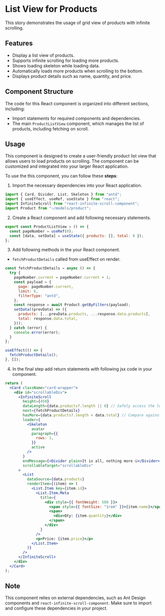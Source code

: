 
<Meta title="Features/Lazy Loading/List View/Frontend Docs" />

# List View for Products

This story demonstrates the usage of grid view of products with infinite scrolling.

## Features

- Display a list view of products.
- Supports infinite scrolling for loading more products.
- Shows loading skeleton while loading data.
- Automatically loads more products when scrolling to the bottom.
- Displays product details such as name, quantity, and price.

## Component Structure

The code for this React component is organized into different sections, including:

- Import statements for required components and dependencies.
- The main `ProductListView` component, which manages the list of products, including fetching on scroll.

## Usage

This component is designed to create a user-friendly product list view that allows users to load products on scrolling.
The component can be customized and integrated into your larger React application.

To use the this component, you can follow these **steps**:

1. Import the necessary dependencies into your React application.

```jsx
import { Card, Divider, List, Skeleton } from "antd";
import { useEffect, useRef, useState } from "react";
import InfiniteScroll from "react-infinite-scroll-component";
import Product from "~/models/product";
```

2. Create a React component and add following necessary statements.

```jsx
export const ProductListView = () => {
  const pageNumber = useRef(0);
  const [data, setData] = useState({ products: [], total: 0 });
};
```

3. Add following methods in the your React component.

- `fetchProductDetails` called from useEffect on render.

```jsx
const fetchProductDetails = async () => {
  try {
    pageNumber.current = pageNumber.current + 1;
    const payload = {
      page: pageNumber.current,
      limit: 6,
      filterType: "antd",
    };
    const response = await Product.getByFilters(payload);
    setData((prevData) => ({
      products: [...prevData.products, ...response.data.products],
      total: response.data.total,
    }));
  } catch (error) {
    console.error(error);
  }
};

useEffect(() => {
  fetchProductDetails();
}, []);
```

4. In the final step add return statements with following jsx code in your component.

```jsx
return (
  <Card className="card-wrapper">
    <div id="scrollableDiv">
      <InfiniteScroll
        height={450}
        dataLength={data.products?.length || 0} // Safely access the length
        next={fetchProductDetails}
        hasMore={data.products?.length < data.total} // Compare against the total value
        loader={
          <Skeleton
            avatar
            paragraph={{
              rows: 1,
            }}
            active
          />
        }
        endMessage={<Divider plain>It is all, nothing more 🤐</Divider>}
        scrollableTarget="scrollableDiv"
      >
        <List
          dataSource={data.products}
          renderItem={(item) => (
            <List.Item key={item.id}>
              <List.Item.Meta
                title={
                  <div style={{ fontWeight: 500 }}>
                    <span style={{ fontSize: "1rem" }}>{item.name}</span>
                    <span>
                      <div>Qty: {item.quantity}</div>
                    </span>
                  </div>
                }
              />
              <p>Price: {item.price}</p>
            </List.Item>
          )}
        />
      </InfiniteScroll>
    </div>
  </Card>
);
```

## Note

This component relies on external dependencies, such as Ant Design components and `react-infinite-scroll-component`. Make sure to import and configure these dependencies in your project.
